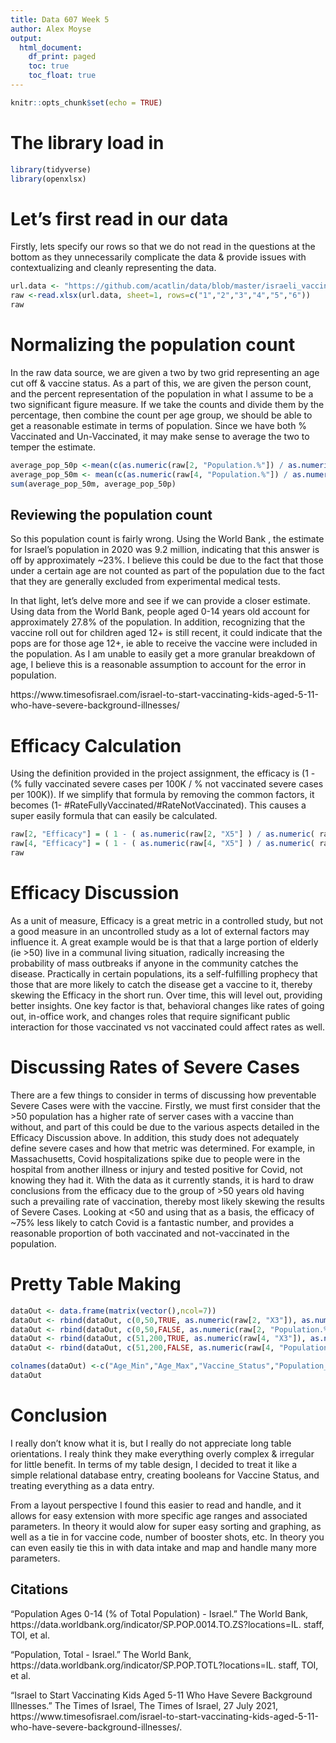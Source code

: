 ```yaml
---
title: Data 607 Week 5
author: Alex Moyse
output: 
  html_document:
    df_print: paged
    toc: true
    toc_float: true
---
```


```r
knitr::opts_chunk$set(echo = TRUE)
```


<H1>The library load in </H1>

```r
library(tidyverse)
library(openxlsx)
```

<H1>Let's first read in our data </H1>

Firstly, lets specify our rows so that we do not read in the questions at the bottom as they unnecessarily complicate the data & provide issues with contextualizing and cleanly representing the data.  

```r
url.data <- "https://github.com/acatlin/data/blob/master/israeli_vaccination_data_analysis_start.xlsx?raw=true"
raw <-read.xlsx(url.data, sheet=1, rows=c("1","2","3","4","5","6"))
raw
```

<H1> Normalizing the population count </H1>

In the raw data source, we are given a two by two grid representing an age cut off & vaccine status. As a part of this, we are given the person count, and the percent representation of the population in what I assume to be a two significant figure measure. If we take the counts and divide them by the percentage, then combine the count per age group, we should be able to get a reasonable estimate in terms of population. Since we have both % Vaccinated and Un-Vaccinated, it may make sense to average the two to temper the estimate. 

```r
average_pop_50p <-mean(c(as.numeric(raw[2, "Population.%"]) / as.numeric(raw[3, "Population.%"]), (as.numeric(raw[2, "X3"]) / as.numeric(raw[3, "X3"]))))
average_pop_50m <- mean(c(as.numeric(raw[4, "Population.%"]) / as.numeric(raw[5, "Population.%"]), (as.numeric(raw[4, "X3"]) / as.numeric(raw[5, "X3"]))))
sum(average_pop_50m, average_pop_50p)
```
<H2> Reviewing the population count </H2>

So this population count is fairly wrong. Using the World Bank , the estimate for Israel's population in 2020 was 9.2 million, indicating that this answer is off by approximately ~23%. I believe this could be due to the fact that those under a certain age are not counted as part of the population due to the fact that they are generally excluded from experimental medical tests. 

In that light, let's delve more and see if we can provide a closer estimate. Using data from the World Bank, people aged 0-14 years old account for approximately 27.8% of the population. In addition, recognizing that the vaccine roll out for children aged 12+ is still recent, it could indicate that the pops are for those age 12+, ie able to receive the vaccine were included in the population. As I am unable to easily get a more granular breakdown of age, I believe this is a reasonable assumption to account for the error in population.  
 
 
https://www.timesofisrael.com/israel-to-start-vaccinating-kids-aged-5-11-who-have-severe-background-illnesses/

<H1> Efficacy Calculation </H1>

Using the definition provided in the project assignment, the efficacy is  (1 - (% fully vaccinated severe cases per 100K / % not vaccinated severe cases per 100K)). If we simplify that formula by removing the common factors, it becomes (1- #RateFullyVaccinated/#RateNotVaccinated). This causes a super easily formula that can easily be calculated. 
```r
raw[2, "Efficacy"] = ( 1 - ( as.numeric(raw[2, "X5"] ) / as.numeric( raw[2, "Severe.Cases"] ) ) )
raw[4, "Efficacy"] = ( 1 - ( as.numeric(raw[4, "X5"] ) / as.numeric( raw[4, "Severe.Cases"] ) ) )
raw
```

<H1> Efficacy Discussion</H1>

As a unit of measure, Efficacy is a great metric in a controlled study, but not a good measure in an uncontrolled study as a lot of external factors may influence it. A great example would be is that that a large portion of elderly (ie >50) live in a communal living situation, radically increasing the probability of mass outbreaks if anyone in the community catches the disease. Practically in certain populations, its a self-fulfilling prophecy that those that are more likely to catch the disease get a vaccine to it, thereby skewing the Efficacy in the short run. Over time, this will level out, providing better insights. One key factor is that, behavioral changes like rates of going out, in-office work, and changes roles that require significant public interaction for those vaccinated vs not vaccinated could affect rates as well.  

<H1>Discussing Rates of Severe Cases</H1>

There are a few things to consider in terms of discussing how preventable Severe Cases were with the vaccine. Firstly, we must first consider that the >50 population has a higher rate of server cases with a vaccine than without, and part of this could be due to the various aspects detailed in the Efficacy Discussion above. In addition, this study does not adequately define severe cases and how that metric was determined. For example, in Massachusetts, Covid hospitalizations spike due to people were in the hospital from another illness or injury and tested positive for Covid, not knowing they had it. With the data as it currently stands, it is hard to draw conclusions from the efficacy due to the group of >50 years old having such a prevailing rate of vaccination, thereby most likely skewing the results of Severe Cases. Looking at <50 and using that as a basis, the efficacy of ~75% less likely to catch Covid is a fantastic number, and provides a reasonable proportion of both vaccinated and not-vaccinated in the population. 

<H1> Pretty Table Making </H1>

```r
dataOut <- data.frame(matrix(vector(),ncol=7))
dataOut <- rbind(dataOut, c(0,50,TRUE, as.numeric(raw[2, "X3"]), as.numeric(raw[3, "X3"]), as.numeric(raw[2, "X5"] ), as.numeric(raw[2, "Efficacy"])))
dataOut <- rbind(dataOut, c(0,50,FALSE, as.numeric(raw[2, "Population.%"]), as.numeric(raw[3, "Population.%"]), as.numeric(raw[2, "Severe.Cases"] ), 0))
dataOut <- rbind(dataOut, c(51,200,TRUE, as.numeric(raw[4, "X3"]), as.numeric(raw[5, "X3"]), as.numeric(raw[4, "X5"] ), as.numeric(raw[4, "Efficacy"])))
dataOut <- rbind(dataOut, c(51,200,FALSE, as.numeric(raw[4, "Population.%"]), as.numeric(raw[5, "Population.%"]), as.numeric(raw[4, "Severe.Cases"] ), 0))

colnames(dataOut) <-c("Age_Min","Age_Max","Vaccine_Status","Population_Size", "Population_Percentage", "Severe_Case", "Efficacy")
dataOut
```
<H1> Conclusion </H1> 

I really don't know what it is, but I really do not appreciate long table orientations. I realy think they make everything overly complex & irregular for little benefit. In terms of my table design, I decided to treat it like a simple relational database entry, creating booleans for Vaccine Status, and treating everything as a data entry. 

From a layout perspective I found this easier to read and handle, and it allows for easy extension with more specific age ranges and associated parameters. In theory it would alow for super easy sorting and graphing, as well as a tie in for vaccine code, number of booster shots, etc. In theory you can even easily tie this in with data intake and map and handle many more parameters.  




<H2> Citations </H2>

“Population Ages 0-14 (% of Total Population) - Israel.” The World Bank, https://data.worldbank.org/indicator/SP.POP.0014.TO.ZS?locations=IL. 
staff, TOI, et al. 

“Population, Total - Israel.” The World Bank, https://data.worldbank.org/indicator/SP.POP.TOTL?locations=IL. 
staff, TOI, et al. 

“Israel to Start Vaccinating Kids Aged 5-11 Who Have Severe Background Illnesses.” The Times of Israel, The Times of Israel, 27 July 2021, https://www.timesofisrael.com/israel-to-start-vaccinating-kids-aged-5-11-who-have-severe-background-illnesses/. 
